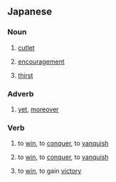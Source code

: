 ==Japanese==

===Noun===
{{ja-noun|r|hira=かつ}}

# {{ja-def|カツ}} [[cutlet]]
# {{ja-def|活}} [[encouragement]]
# {{ja-def|渇}} [[thirst]]

===Adverb===
{{ja-pos|r|adverb|hira=かつ}}

# {{ja-def|且つ}} [[yet]], [[moreover]]

===Verb===
{{ja-verb|r|type=1|hira=かつ}}

# {{ja-def|勝つ}} to [[win]], to [[conquer]], to [[vanquish]] 
# {{ja-def|克つ}} to [[win]], to [[conquer]], to [[vanquish]]
# {{ja-def|贏つ}} to [[win]], to gain [[victory]]